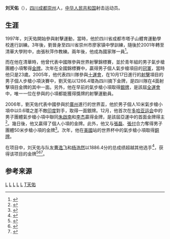 {{Otheruses|other=名为刘天佑的其他人物|刘必贤}}

'''刘天佑'''（{{bd|1982年|4月2日|catIdx=L}}），[[四川|四川]][[成都|成都]][[崇州|崇州]]人，[[中华人民共和国|中华人民共和国]]射击运动员。

==生涯==
1997年，刘天佑開始參與射擊運動，當時，他於四川省成都市塔子山體育運動學校進行訓練。3年後，劉晉身至四川省崇州市廖家镇中學訓練，隨後於2001年轉至清華大學附中，由張秋萍作教練。兩年後，他成為國家隊一員<ref>{{cite news |title=世界冠军刘天佑：射击的每一枪，都像在“解方程”_腾讯新闻 |url=https://new.qq.com/omn/20200908/20200908A0OONR00.html |accessdate=2021-08-01 |work=腾讯 |agency=腾讯 |archive-date=2021-08-01 |archive-url=https://web.archive.org/web/20210801152604/https://new.qq.com/omn/20200908/20200908A0OONR00.html |dead-url=no }}</ref>。

而在他在清華時，他曾代表中國隊參與世界射擊錦標賽，並於青年組的男子氣步槍團體小項奪得[[金牌|金牌]]。次年在全國錦標賽中，贏得男子個人氣步槍項目的[[冠軍|冠軍]]，當時他只是23歲。2005年，他代表四川隊參與[[十運會|十運會]]，在10月17日進行的[[中華人民共和國第十屆全運會射擊比賽|射擊]]項目的男子個人步槍小項決賽中，劉天佑以1266.4環為四川摘下金牌，是四川隊在4面射擊項目金牌的其中一面。另外，他在早前的氣步槍小項取得[[銀牌|銀牌]]，是該屆[[全運會|全運會]]中，唯一一位在參與的小項都能獲得獎牌的射擊運動員。

2006年，劉天佑代表中國參與於[[廣州|廣州]]進行的世界盃，他於男子個人10米氣步槍小項中以0.6環之差不敵[[印度|印度]]對手，取得一面銀牌。12月，他首次在[[2006年亞洲運動會|多哈亚运会]]中的男子團體氣步槍小項中聯同[[朱啟南|朱啟南]]和[[李杰_(1979年)|李杰]]贏得金牌，是該屆亞運中的首面金牌得主<ref>{{cite news |title=多哈亚运全面开战 中国军团拔得头筹 |url=https://www.gmw.cn/01gmrb/2006-12/03/content_516369.htm |accessdate=2021-08-01 |work=光明网 |agency=光明网 |archive-date=2021-08-01 |archive-url=https://web.archive.org/web/20210801162151/https://www.gmw.cn/01gmrb/2006-12/03/content_516369.htm |dead-url=no }}</ref>。幾日後，他又贏得了個人小項的金牌。此外，他又与[[張磊_(射擊運動員)|張磊]]、[[張付|張付]]合力奪得男子團體50米步槍小項的金牌<ref>{{cite news |title=中国火枪手再逞威 夺男子50米步枪3x40团体金牌 |url=http://www.dzwww.com/tiyu/tiyuzhuanti/2006yyh/zgjt/200612/t20061208_1909399.htm |accessdate=2021-08-01 |work=大众网 |agency=大众网 |archive-date=2021-08-01 |archive-url=https://web.archive.org/web/20210801152138/http://www.dzwww.com/tiyu/tiyuzhuanti/2006yyh/zgjt/200612/t20061208_1909399.htm |dead-url=no }}</ref>。次年，他在[[美國|美國]]站的世界杯中的氣步槍小項取得[[銅牌|銅牌]]。

在{{le|2014年亚运会射击--男子10米气步枪--团体|Shooting at the 2014 Asian Games – Men's 10 metre air rifle team}}项目中，刘天佑与队友[[曹逸飞|曹逸飞]]和[[杨浩然|杨浩然]]以1886.4分的总成绩超越其他选手<ref>{{cite news |author1=钟雨恒 |title=世界冠军刘天佑：射击的每一枪都像在“解方程” |url=http://scnews.newssc.org/system/20200909/001103895.html |accessdate=2021-07-28 |work=四川新闻网 |agency=华西都市报}}</ref>，获得该项目的金牌<ref>{{cite news|title=Feature: Chinese "genius shooter" Yang Haoran, 3 times in one month to win gold|url=http://www.globalpost.com/article/6266283/2014/09/23/feature-chinese-genius-shooter-yang-haoran-3-times-one-month-win-gold|work=新华网|publisher=[[GlobalPost|GlobalPost]]|date=2014-09-23|access-date=2015-08-13|archive-date=2015-10-01|archive-url=https://web.archive.org/web/20151001071819/http://www.globalpost.com/article/6266283/2014/09/23/feature-chinese-genius-shooter-yang-haoran-3-times-one-month-win-gold|dead-url=no}}</ref><ref>{{cite news|title=China's teen sensation Yang Haoran leads 10-metre air rifle sweep at Asian Games|url=http://www.thenational.ae/sport/asian-games/chinas-teen-sensation-yang-haoran-leads-10-metre-air-rifle-sweep-at-asian-games|publisher=[[The_National_(Abu_Dhabi)|The National]]|location=[[Abu_Dhabi|Abu Dhabi]]|date=2014-09-23|access-date=2016-08-13|archive-date=2015-12-22|archive-url=https://web.archive.org/web/20151222100339/http://www.thenational.ae/sport/asian-games/chinas-teen-sensation-yang-haoran-leads-10-metre-air-rifle-sweep-at-asian-games|dead-url=no}}</ref><ref>{{cite news |title=2014年射击世锦赛 川将射落三金并破世界纪录 |url=http://news.sina.com.cn/c/2014-09-12/063430831916.shtml |accessdate=2021-08-09 |work=新浪网 |agency=新浪网 |archive-date=2021-08-09 |archive-url=https://web.archive.org/web/20210809083217/http://news.sina.com.cn/c/2014-09-12/063430831916.shtml |dead-url=no }}</ref>。

==参考来源 ==
{{Reflist}}

[[Category:中国射击运动员|L]]
[[Category:2006年亚洲运动会金牌得主|L]]
[[Category:中华人民共和国第十届运动会金牌得主|L]]
[[Category:中华人民共和国第十届运动会银牌得主|L]]
[[Category:崇州人|L]]
[[Category:刘姓|T天佑]]